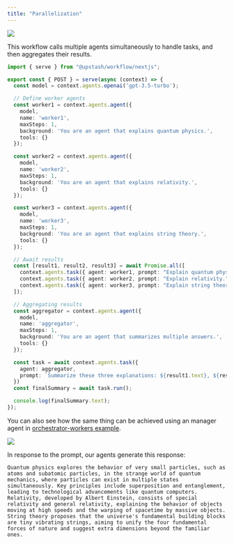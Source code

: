 ```yaml
---
title: "Parallelization"
---
```


<img src="/img/workflow/agents/parallel-diagram.png" />

This workflow calls multiple agents simultaneously to handle tasks, and then aggregates their results.

```ts
import { serve } from "@upstash/workflow/nextjs";

export const { POST } = serve(async (context) => {
  const model = context.agents.openai('gpt-3.5-turbo');

  // Define worker agents
  const worker1 = context.agents.agent({
    model,
    name: 'worker1',
    maxSteps: 1,
    background: 'You are an agent that explains quantum physics.',
    tools: {}
  });

  const worker2 = context.agents.agent({
    model,
    name: 'worker2',
    maxSteps: 1,
    background: 'You are an agent that explains relativity.',
    tools: {}
  });

  const worker3 = context.agents.agent({
    model,
    name: 'worker3',
    maxSteps: 1,
    background: 'You are an agent that explains string theory.',
    tools: {}
  });

  // Await results
  const [result1, result2, result3] = await Promise.all([
    context.agents.task({ agent: worker1, prompt: "Explain quantum physics." }).run(),
    context.agents.task({ agent: worker2, prompt: "Explain relativity." }).run(),
    context.agents.task({ agent: worker3, prompt: "Explain string theory." }).run(),
  ]);

  // Aggregating results
  const aggregator = context.agents.agent({
    model,
    name: 'aggregator',
    maxSteps: 1,
    background: 'You are an agent that summarizes multiple answers.',
    tools: {}
  });

  const task = await context.agents.task({
    agent: aggregator,
    prompt: `Summarize these three explanations: ${result1.text}, ${result2.text}, ${result3.text}`
  })
  const finalSummary = await task.run();

  console.log(finalSummary.text);
});

```

You can also see how the same thing can be achieved using an manager agent in [orchestrator-workers example](/workflow/agents/examples/evaluator-optimizer).

<img src="/img/workflow/agents/logs/logs-parallel.png" />

In response to the prompt, our agents generate this response:

```
Quantum physics explores the behavior of very small particles, such as atoms and subatomic particles, in the strange world of quantum mechanics, where particles can exist in multiple states simultaneously. Key principles include superposition and entanglement, leading to technological advancements like quantum computers. Relativity, developed by Albert Einstein, consists of special relativity and general relativity, explaining the behavior of objects moving at high speeds and the warping of spacetime by massive objects. String theory proposes that the universe's fundamental building blocks are tiny vibrating strings, aiming to unify the four fundamental forces of nature and suggest extra dimensions beyond the familiar ones.
```
